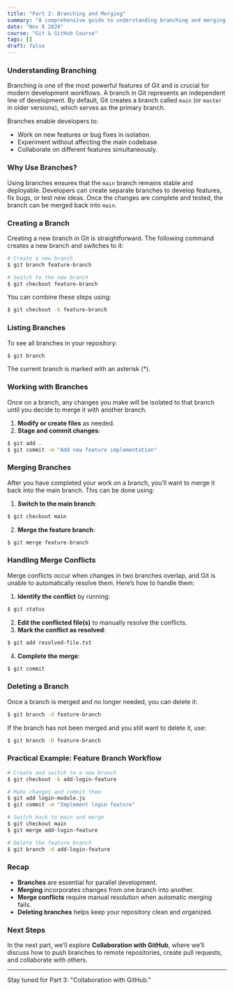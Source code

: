 ```yaml
---
title: "Part 2: Branching and Merging"
summary: "A comprehensive guide to understanding branching and merging in Git, and how these features can be leveraged to manage parallel development effectively."
date: "Nov 8 2024"
course: "Git & GitHub Course"
tags: []
draft: false
---
```


### Understanding Branching
Branching is one of the most powerful features of Git and is crucial for modern development workflows. A branch in Git represents an independent line of development. By default, Git creates a branch called `main` (or `master` in older versions), which serves as the primary branch.

Branches enable developers to:
- Work on new features or bug fixes in isolation.
- Experiment without affecting the main codebase.
- Collaborate on different features simultaneously.

### Why Use Branches?
Using branches ensures that the `main` branch remains stable and deployable. Developers can create separate branches to develop features, fix bugs, or test new ideas. Once the changes are complete and tested, the branch can be merged back into `main`.

### Creating a Branch
Creating a new branch in Git is straightforward. The following command creates a new branch and switches to it:

```bash
# Create a new branch
$ git branch feature-branch

# Switch to the new branch
$ git checkout feature-branch
```

You can combine these steps using:
```bash
$ git checkout -b feature-branch
```

### Listing Branches
To see all branches in your repository:
```bash
$ git branch
```
The current branch is marked with an asterisk (*).

### Working with Branches
Once on a branch, any changes you make will be isolated to that branch until you decide to merge it with another branch.

1. **Modify or create files** as needed.
2. **Stage and commit changes**:
```bash
$ git add .
$ git commit -m "Add new feature implementation"
   ```

### Merging Branches
After you have completed your work on a branch, you’ll want to merge it back into the main branch. This can be done using:

1. **Switch to the main branch**:
```bash
$ git checkout main
   ```

2. **Merge the feature branch**:
```bash
$ git merge feature-branch
   ```

### Handling Merge Conflicts
Merge conflicts occur when changes in two branches overlap, and Git is unable to automatically resolve them. Here’s how to handle them:

1. **Identify the conflict** by running:
```bash
$ git status
   ```

2. **Edit the conflicted file(s)** to manually resolve the conflicts.
3. **Mark the conflict as resolved**:
```bash
$ git add resolved-file.txt
   ```
4. **Complete the merge**:
```bash
$ git commit
   ```

### Deleting a Branch
Once a branch is merged and no longer needed, you can delete it:
```bash
$ git branch -d feature-branch
```
If the branch has not been merged and you still want to delete it, use:
```bash
$ git branch -D feature-branch
```

### Practical Example: Feature Branch Workflow
```bash
# Create and switch to a new branch
$ git checkout -b add-login-feature

# Make changes and commit them
$ git add login-module.js
$ git commit -m "Implement login feature"

# Switch back to main and merge
$ git checkout main
$ git merge add-login-feature

# Delete the feature branch
$ git branch -d add-login-feature
```

### Recap
- **Branches** are essential for parallel development.
- **Merging** incorporates changes from one branch into another.
- **Merge conflicts** require manual resolution when automatic merging fails.
- **Deleting branches** helps keep your repository clean and organized.

### Next Steps
In the next part, we’ll explore **Collaboration with GitHub**, where we’ll discuss how to push branches to remote repositories, create pull requests, and collaborate with others.

---

Stay tuned for Part 3: "Collaboration with GitHub."
